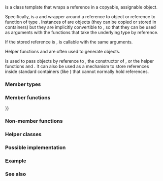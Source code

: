 {{cpp/title|reference_wrapper}}
{{cpp/utility/functional/reference_wrapper/navbar}}
{{dcl begin}}
{{dcl header|functional}}
{{dcl|since=c++11|
template&lt; class T &gt;
class reference_wrapper;
}}
{{dcl end}}

{{tt|std::reference_wrapper}} is a class template that wraps a reference in a copyable, assignable object.

Specifically, {{tt|std::reference_wrapper}} is a {{named req|CopyConstructible}} and {{named req|CopyAssignable}} wrapper around a reference to object or reference to function of type {{tt|T}}. Instances of {{tt|std::reference_wrapper}} are objects (they can be copied or stored in containers) but they are implicitly convertible to {{c|T&amp;}}, so that they can be used as arguments with the functions that take the underlying type by reference.

If the stored reference is {{named req|Callable}}, {{tt|std::reference_wrapper}} is callable with the same arguments.

Helper functions {{lc|std::ref}} and {{lc|std::cref}} are often used to generate {{tt|std::reference_wrapper}} objects.

{{tt|std::reference_wrapper}} is used to pass objects by reference to {{lc|std::bind}}, the constructor of {{lc|std::thread}}, or the helper functions {{lc|std::make_pair}} and {{lc|std::make_tuple}}. It can also be used as a mechanism to store references inside standard containers (like {{lc|std::vector}}) that cannot normally hold references.

{{rrev|since=c++17|
{{tt|std::reference_wrapper}} is guaranteed to be {{named req|TriviallyCopyable}}.
}}

{{rrev|since=c++20|
{{tt|T}} may be an incomplete type.
}}

===Member types===
{{dsc begin}}
{{dsc hitem|type|definition}}
{{dsc|{{tt|type}}|{{tt|T}}}}
{{dsc|{{tt|result_type}}&lt;br&gt;{{mark life|deprecated=c++17|removed=c++20|br=yes}}|The return type of {{tt|T}} if {{tt|T}} is a function. Otherwise, not defined.}}
{{dsc|{{tt|argument_type}}&lt;br&gt;{{mark life|deprecated=c++17|removed=c++20|br=yes}}|
* if {{tt|T}} is a function or pointer to function that takes one argument of type {{tt|A1}}, then {{tt|argument_type}} is {{tt|A1}}&lt;br&gt;
* if {{tt|T}} is a pointer to member function of class {{tt|T0}} that takes no arguments, then {{tt|argument_type}} is {{c/core|T0*}}, possibly cv-qualified&lt;br&gt;
* if {{tt|T}} is a class type with a member type {{c/core|T::argument_type}}, then {{tt|argument_type}} is an alias of that}}
{{dsc|{{tt|first_argument_type}}&lt;br&gt;{{mark life|deprecated=c++17|removed=c++20|br=yes}}|
* if {{tt|T}} is a function or pointer to function that takes two arguments of types {{tt|A1}} and {{tt|A2}}, then {{tt|first_argument_type}} is {{tt|A1}}&lt;br&gt;
* if {{tt|T}} is a pointer to member function of class {{tt|T0}} that takes one argument, then {{tt|first_argument_type}} is {{c/core|T0*}}, possibly cv-qualified&lt;br&gt;
* if {{tt|T}} is a class type with a member type {{c/core|T::first_argument_type}}, then {{tt|first_argument_type}} is an alias of that
}}
{{dsc|{{tt|second_argument_type}}&lt;br&gt;{{mark life|deprecated=c++17|removed=c++20|br=yes}}|
* if {{tt|T}} is a function or pointer to function that takes two arguments of type s {{tt|A1}} and {{tt|A2}}, then {{tt|second_argument_type}} is {{tt|A2}}&lt;br&gt;
* if {{tt|T}} is a pointer to member function of class {{tt|T0}} that takes one argument {{tt|A1}}, then {{tt|second_argument_type}} is {{tt|A1}}, possibly cv-qualified&lt;br&gt;
* if {{tt|T}} is a class type with a member type {{c/core|T::second_argument_type}}, then {{tt|second_argument_type}} is an alias of that}}
{{dsc end}}

===Member functions===
{{dsc begin}}
{{dsc inc|cpp/utility/functional/reference_wrapper/dsc constructor}}
{{dsc inc|cpp/utility/functional/reference_wrapper/dsc operator{{=}}}}
{{dsc inc|cpp/utility/functional/reference_wrapper/dsc get}}
{{dsc inc|cpp/utility/functional/reference_wrapper/dsc operator()}}
{{dsc end}}

===Non-member functions===
{{dsc begin}}
{{dsc inc|cpp/utility/functional/reference_wrapper/dsc operator_cmp}}
{{dsc end}}

==={{rl|deduction guides|Deduction guides}}{{mark since c++17}}===

===Helper classes===
{{dsc begin}}
{{dsc inc|cpp/utility/functional/reference_wrapper/dsc basic_common_reference}}
{{dsc end}}

===Possible implementation===
{{eq fun
|1=
namespace detail
{
    template&lt;class T&gt; constexpr T&amp; FUN(T&amp; t) noexcept { return t; }
    template&lt;class T&gt; void FUN(T&amp;&amp;) = delete;
}

template&lt;class T&gt;
class reference_wrapper
{
public:
    // types
    using type = T;

    // construct/copy/destroy
    template&lt;class U, class = decltype(
        detail::FUN&lt;T&gt;(std::declval&lt;U&gt;()),
        std::enable_if_t&lt;!std::is_same_v&lt;reference_wrapper, std::remove_cvref_t&lt;U&gt;&gt;&gt;()
    )&gt;
    constexpr reference_wrapper(U&amp;&amp; u)
        noexcept(noexcept(detail::FUN&lt;T&gt;(std::forward&lt;U&gt;(u))))
        : _ptr(std::addressof(detail::FUN&lt;T&gt;(std::forward&lt;U&gt;(u)))) {}

    reference_wrapper(const reference_wrapper&amp;) noexcept = default;
 
    // assignment
    reference_wrapper&amp; operator=(const reference_wrapper&amp; x) noexcept = default;
 
    // access
    constexpr operator T&amp; () const noexcept { return *_ptr; }
    constexpr T&amp; get() const noexcept { return *_ptr; }

    template&lt;class... ArgTypes&gt;
    constexpr std::invoke_result_t&lt;T&amp;, ArgTypes...&gt;
        operator() (ArgTypes&amp;&amp;... args ) const
            noexcept(std::is_nothrow_invocable_v&lt;T&amp;, ArgTypes...&gt;)
    {
        return std::invoke(get(), std::forward&lt;ArgTypes&gt;(args)...);
    }
 
private:
    T* _ptr;
};

// deduction guides
template&lt;class T&gt;
reference_wrapper(T&amp;) -&gt; reference_wrapper&lt;T&gt;;
}}

===Example===
{{example
|Demonstrates the use of {{tt|std::reference_wrapper}} as a container of references, which makes it possible to access the same container using multiple indices.
|code=
#include &lt;algorithm&gt;
#include &lt;functional&gt;
#include &lt;iostream&gt;
#include &lt;list&gt;
#include &lt;numeric&gt;
#include &lt;random&gt;
#include &lt;vector&gt;

void println(auto const rem, std::ranges::range auto const&amp; v)
{
    for (std::cout &lt;&lt; rem; auto const&amp; e : v)
        std::cout &lt;&lt; e &lt;&lt; ' ';
    std::cout &lt;&lt; '\n';
}

int main()
{
    std::list&lt;int&gt; l(10);
    std::iota(l.begin(), l.end(), -4);

    // can't use shuffle on a list (requires random access), but can use it on a vector
    std::vector&lt;std::reference_wrapper&lt;int&gt;&gt; v(l.begin(), l.end());

    std::ranges::shuffle(v, std::mt19937{std::random_device{}()});

    println("Contents of the list: ", l);
    println("Contents of the list, as seen through a shuffled vector: ", v);

    std::cout &lt;&lt; "Doubling the values in the initial list...\n";
    std::ranges::for_each(l, [](int&amp; i) { i *= 2; });

    println("Contents of the list, as seen through a shuffled vector: ", v);
}
|p=true
|output=
Contents of the list: -4 -3 -2 -1 0 1 2 3 4 5
Contents of the list, as seen through a shuffled vector: -1 2 -2 1 5 0 3 -3 -4 4
Doubling the values in the initial list...
Contents of the list, as seen through a shuffled vector: -2 4 -4 2 10 0 6 -6 -8 8
}}

===See also===
{{dsc begin}}
{{dsc inc|cpp/utility/functional/dsc ref}}
{{dsc inc|cpp/utility/functional/dsc bind}}
{{dsc inc|cpp/utility/functional/dsc unwrap_reference}}
{{dsc end}}

{{langlinks|de|es|fr|it|ja|pt|ru|zh}}